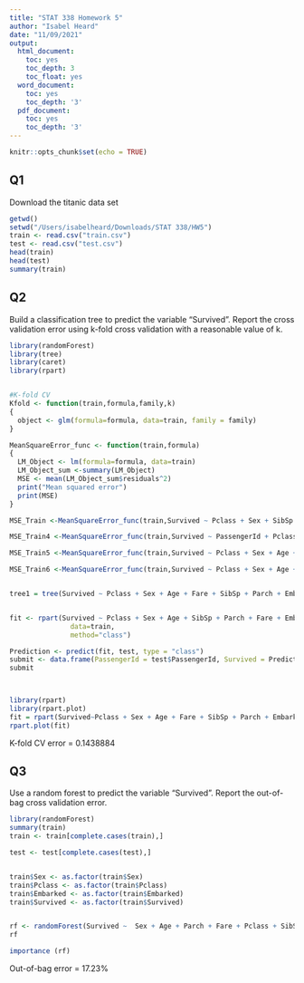 ```yaml
---
title: "STAT 338 Homework 5"
author: "Isabel Heard"
date: "11/09/2021"
output:
  html_document:
    toc: yes
    toc_depth: 3
    toc_float: yes
  word_document:
    toc: yes
    toc_depth: '3'
  pdf_document:
    toc: yes
    toc_depth: '3'
---
```


```r
knitr::opts_chunk$set(echo = TRUE)
```


## Q1
Download the titanic data set
```r
getwd()
setwd("/Users/isabelheard/Downloads/STAT 338/HW5")
train <- read.csv("train.csv")
test <- read.csv("test.csv")
head(train)
head(test)
summary(train)
```

## Q2
Build a classification tree to predict the variable “Survived”. Report the cross validation error using k-fold cross validation with a reasonable value of k.
```r
library(randomForest)
library(tree)
library(caret)
library(rpart)


#K-fold CV
Kfold <- function(train,formula,family,k)
{
  object <- glm(formula=formula, data=train, family = family)
}

MeanSquareError_func <- function(train,formula)
{
  LM_Object <- lm(formula=formula, data=train)
  LM_Object_sum <-summary(LM_Object)
  MSE <- mean(LM_Object_sum$residuals^2)
  print("Mean squared error")
  print(MSE)
}

MSE_Train <-MeanSquareError_func(train,Survived ~ Pclass + Sex + SibSp + Age)

MSE_Train4 <-MeanSquareError_func(train,Survived ~ PassengerId + Pclass + Sex + Age +SibSp + Parch + Embarked)

MSE_Train5 <-MeanSquareError_func(train,Survived ~ Pclass + Sex + Age +SibSp + Parch + Embarked)

MSE_Train6 <-MeanSquareError_func(train,Survived ~ Pclass + Sex + Age + Fare + SibSp + Parch + Embarked)


tree1 = tree(Survived ~ Pclass + Sex + Age + Fare + SibSp + Parch + Embarked, data = train)


fit <- rpart(Survived ~ Pclass + Sex + Age + SibSp + Parch + Fare + Embarked,
               data=train,
               method="class")

Prediction <- predict(fit, test, type = "class")
submit <- data.frame(PassengerId = test$PassengerId, Survived = Prediction)
submit



library(rpart)
library(rpart.plot)
fit = rpart(Survived~Pclass + Sex + Age + Fare + SibSp + Parch + Embarked, data=train, method="class", control=rpart.control(minsplit=10, cp=0.008))
rpart.plot(fit)

```

K-fold CV error = 0.1438884



## Q3
Use a random forest to predict the variable “Survived”. Report the out-of-bag cross validation error.
```r
library(randomForest)
summary(train)
train <- train[complete.cases(train),]

test <- test[complete.cases(test),]


train$Sex <- as.factor(train$Sex)
train$Pclass <- as.factor(train$Pclass)
train$Embarked <- as.factor(train$Embarked)
train$Survived <- as.factor(train$Survived)


rf <- randomForest(Survived ~  Sex + Age + Parch + Fare + Pclass + SibSp + Parch + Ticket + Embarked, data = train)
rf

importance (rf)

```

Out-of-bag error = 17.23%